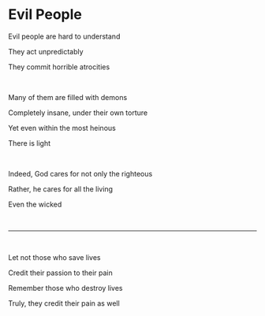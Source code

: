 # Evil People

Evil people are hard to understand

They act unpredictably

They commit horrible atrocities

<br />

Many of them are filled with demons

Completely insane, under their own torture

Yet even within the most heinous

There is light

<br />

Indeed, God cares for not only the righteous

Rather, he cares for all the living

Even the wicked

<br />

---

<br />

Let not those who save lives

Credit their passion to their pain

Remember those who destroy lives

Truly, they credit their pain as well
